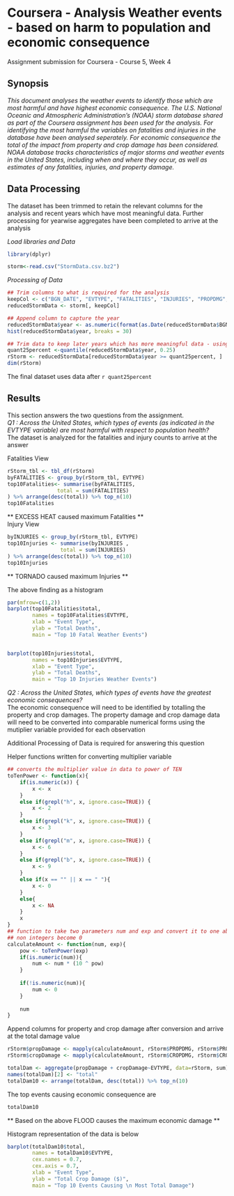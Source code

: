 Coursera - Analysis Weather events - based on harm to population and economic consequence  
==============================================
Assignment submission for Coursera - Course 5, Week 4  

## Synopsis  
*This document analyses the weather events to identify those which are most harmful and have highest economic consequence. The U.S. National Oceanic and Atmospheric Administration's (NOAA) storm database shared as part of the Coursera assignment has been used for the analysis. For identifying the most harmful the variables on fatalities and injuries in the database have been analysed seperately. For economic consequence the total of the impact from property and crop damage has been considered. NOAA database tracks characteristics of major storms and weather events in the United States, including when and where they occur, as well as estimates of any fatalities, injuries, and property damage. *

## Data Processing  
The dataset has been trimmed to retain the relevant columns for the analysis and recent years which have most meaningful data. Further processing for yearwise aggregates have been completed to arrive at the analysis  

*Load libraries and Data* 
``` r
library(dplyr)

storm<-read.csv("StormData.csv.bz2")

```

*Processing of Data* 
```r
## Trim columns to what is required for the analysis
keepCol <- c("BGN_DATE", "EVTYPE", "FATALITIES", "INJURIES", "PROPDMG", "PROPDMGEXP", "CROPDMG", "CROPDMGEXP")
reducedStormData <- storm[, keepCol]

## Append column to capture the year
reducedStormData$year <- as.numeric(format(as.Date(reducedStormData$BGN_DATE, format = "%m/%d/%Y %H:%M:%S"), "%Y"))
hist(reducedStormData$year, breaks = 30)

## Trim data to keep later years which has more meaningful data - using quantile 
quant25percent <-quantile(reducedStormData$year, 0.25)
rStorm <- reducedStormData[reducedStormData$year >= quant25percent, ]
dim(rStorm)
```

The final dataset uses data after  `r quant25percent`  


## Results 
This section answers the two questions from the assignment.  
*Q1 : Across the United States, which types of events (as indicated in the EVTYPE variable) are most harmful with respect to population health?*  
The dataset is analyzed for the fatalities and injury counts to arrive at the answer

Fatalities View
```r
rStorm_tbl <- tbl_df(rStorm)
byFATALITIES <- group_by(rStorm_tbl, EVTYPE)
top10Fatalities<- summarise(byFATALITIES,
                total = sum(FATALITIES)
) %>% arrange(desc(total)) %>% top_n(10)
top10Fatalities
```
** EXCESS HEAT caused maximum Fatalities **  
Injury View
```r
byINJURIES <- group_by(rStorm_tbl, EVTYPE)
top10Injuries <- summarise(byINJURIES ,
                 total = sum(INJURIES)
) %>% arrange(desc(total)) %>% top_n(10)
top10Injuries
```
** TORNADO caused maximum Injuries **    

The above finding as a histogram

```r
par(mfrow=c(1,2))
barplot(top10Fatalities$total, 
        names = top10Fatalities$EVTYPE,
        xlab = "Event Type",
        ylab = "Total Deaths",
        main = "Top 10 Fatal Weather Events")


barplot(top10Injuries$total, 
        names = top10Injuries$EVTYPE,
        xlab = "Event Type",
        ylab = "Total Deaths",
        main = "Top 10 Injuries Weather Events")
```


*Q2 : Across the United States, which types of events have the greatest economic consequences?*    
The economic consequence will need to be identified by totalling the property and crop damages. The property damage and crop damage data will need to be converted into comparable numerical forms using the mutiplier variable provided for each observation    

Additional Processing of Data is required for answering this question  

Helper functions  written for converting multiplier variable
```r
## converts the multiplier value in data to power of TEN
toTenPower <- function(x){
    if(is.numeric(x)) {
        x <- x
    }
    else if(grepl("h", x, ignore.case=TRUE)) {
        x <- 2
    }
    else if(grepl("k", x, ignore.case=TRUE)) {
        x <- 3
    }
    else if(grepl("m", x, ignore.case=TRUE)) {
        x <- 6
    }
    else if(grepl("b", x, ignore.case=TRUE)) {
        x <- 9
    }
    else if(x == "" || x == " "){
        x <- 0
    }
    else{
        x <- NA
    }
    x
}
## function to take two parameters num and exp and convert it to one absolute value using above function. 
## non integers become 0
calculateAmount <- function(num, exp){
    pow <- toTenPower(exp)
    if(is.numeric(num)){
        num <- num * (10 ^ pow)
    }
    
    if(!is.numeric(num)){
        num <- 0
    }
    
    num
}
```

Append columns for property and crop damage after conversion and arrive at the total damage value

```r
rStorm$propDamage <- mapply(calculateAmount, rStorm$PROPDMG, rStorm$PROPDMGEXP)
rStorm$cropDamage <- mapply(calculateAmount, rStorm$CROPDMG, rStorm$CROPDMGEXP)

totalDam <- aggregate(propDamage + cropDamage~EVTYPE, data=rStorm, sum)
names(totalDam)[2] <- "total"
totalDam10 <- arrange(totalDam, desc(total)) %>% top_n(10)


```

The top events causing economic consequence are 

```r
totalDam10
```
** Based on the above FLOOD causes the maximum economic damage **

Histogram representation of the data is below 
```r
barplot(totalDam10$total, 
        names = totalDam10$EVTYPE,
        cex.names = 0.7,
        cex.axis = 0.7,
        xlab = "Event Type",
        ylab = "Total Crop Damage ($)",
        main = "Top 10 Events Causing \n Most Total Damage")
```



